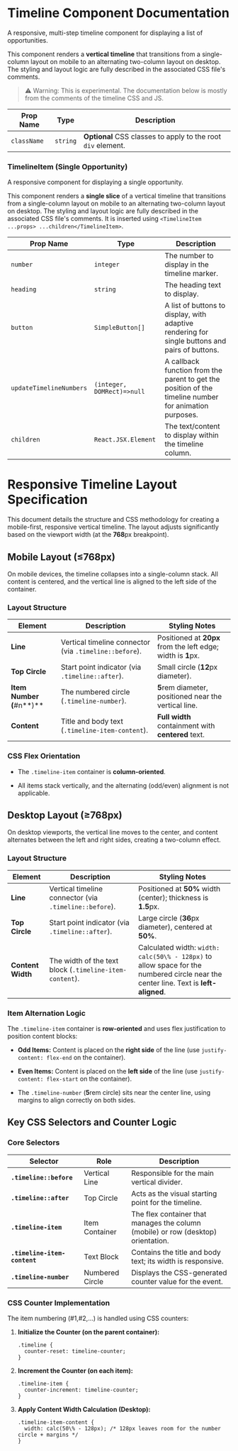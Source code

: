 
<Meta of={TimelineStories} />

# Timeline Component Documentation

A responsive, multi-step timeline component for displaying a list of opportunities.

This component renders a **vertical timeline** that transitions from a single-column layout on mobile to an alternating two-column layout on desktop. The styling and layout logic are fully described in the associated CSS file's comments.

> ⚠️ Warning: This is experimental. The documentation below is mostly from the comments of the timeline CSS and JS.

|Prop Name|Type|Description|
|---|---|---|
|`className`|`string`|**Optional** CSS classes to apply to the root `div` element.|

### **TimelineItem** (Single Opportunity)

A responsive component for displaying a single opportunity.

This component renders a **single slice** of a vertical timeline that transitions from a single-column layout on mobile to an alternating two-column layout on desktop. The styling and layout logic are fully described in the associated CSS file's comments. It is inserted using `<TimelineItem ...props> ...children</TimelineItem>`.

|Prop Name|Type|Description|
|---|---|---|
|`number`|`integer`|The number to display in the timeline marker.|
|`heading`|`string`|The heading text to display.|
|`button`|`SimpleButton[]`|A list of buttons to display, with adaptive rendering for single buttons and pairs of buttons.|
|`updateTimelineNumbers`|`(integer, DOMRect)=>null`|A callback function from the parent to get the position of the timeline number for animation purposes.|
|`children`|`React.JSX.Element`|The text/content to display within the timeline column.|


# Responsive Timeline Layout Specification

This document details the structure and CSS methodology for creating a mobile-first, responsive vertical timeline. The layout adjusts significantly based on the viewport width (at the $\mathbf{768}$px breakpoint).

## Mobile Layout (≤768px)

On mobile devices, the timeline collapses into a single-column stack. All content is centered, and the vertical line is aligned to the left side of the container.

### Layout Structure

|Element|Description|Styling Notes|
|---|---|---|
|**Line**|Vertical timeline connector (via `.timeline::before`).|Positioned at **20px** from the left edge; width is $\mathbf{1}$px.|
|**Top Circle**|Start point indicator (via `.timeline::after`).|Small circle ($\mathbf{12}$px diameter).|
|**Item Number (**#n**)**|The numbered circle (`.timeline-number`).|$\mathbf{5}$rem diameter, positioned near the vertical line.|
|**Content**|Title and body text (`.timeline-item-content`).|**Full width** containment with **centered** text.|

### CSS Flex Orientation

- The `.timeline-item` container is **column-oriented**.

- All items stack vertically, and the alternating (odd/even) alignment is not applicable.


## Desktop Layout (≥768px)

On desktop viewports, the vertical line moves to the center, and content alternates between the left and right sides, creating a two-column effect.

### Layout Structure

|Element|Description|Styling Notes|
|---|---|---|
|**Line**|Vertical timeline connector (via `.timeline::before`).|Positioned at **50%** width (center); thickness is $\mathbf{1.5}$px.|
|**Top Circle**|Start point indicator (via `.timeline::after`).|Large circle ($\mathbf{36}$px diameter), centered at **50%**.|
|**Content Width**|The width of the text block (`.timeline-item-content`).|Calculated width: `width: calc(50\% - 128px)` to allow space for the numbered circle near the center line. Text is **left-aligned**.|

### Item Alternation Logic

The `.timeline-item` container is **row-oriented** and uses flex justification to position content blocks:

- **Odd Items:** Content is placed on the **right side** of the line (use `justify-content: flex-end` on the container).

- **Even Items:** Content is placed on the **left side** of the line (use `justify-content: flex-start` on the container).

- The `.timeline-number` ($\mathbf{5}$rem circle) sits near the center line, using margins to align correctly on both sides.


## Key CSS Selectors and Counter Logic

### Core Selectors

|Selector|Role|Description|
|---|---|---|
|**`.timeline::before`**|Vertical Line|Responsible for the main vertical divider.|
|**`.timeline::after`**|Top Circle|Acts as the visual starting point for the timeline.|
|**`.timeline-item`**|Item Container|The flex container that manages the column (mobile) or row (desktop) orientation.|
|**`.timeline-item-content`**|Text Block|Contains the title and body text; its width is responsive.|
|**`.timeline-number`**|Numbered Circle|Displays the CSS-generated counter value for the event.|

### CSS Counter Implementation

The item numbering (#1,#2,…) is handled using CSS counters:

1. **Initialize the Counter (on the parent container):**

    ```
    .timeline {
      counter-reset: timeline-counter;
    }
    ```

2. **Increment the Counter (on each item):**

    ```
    .timeline-item {
      counter-increment: timeline-counter;
    }
    ```

3. **Apply Content Width Calculation (Desktop):**

    ```
    .timeline-item-content {
      width: calc(50\% - 128px); /* 128px leaves room for the number circle + margins */
    }
    ```
